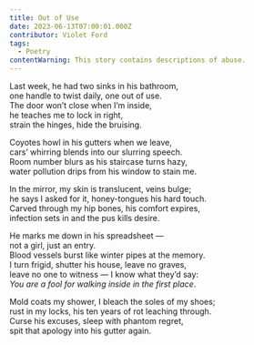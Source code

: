 ```yaml
---
title: Out of Use
date: 2023-06-13T07:00:01.000Z
contributor: Violet Ford
tags:
  - Poetry
contentWarning: This story contains descriptions of abuse.
---
```


Last week, he had two sinks in his bathroom,<br />
one handle to twist daily, one out of use.<br />
The door won’t close when I’m inside,<br />
he teaches me to lock in right,<br />
strain the hinges, hide the bruising.

Coyotes howl in his gutters when we leave,<br />
cars’ whirring blends into our slurring speech.<br />
Room number blurs as his staircase turns hazy,<br />
water pollution drips from his window to stain me.

In the mirror, my skin is translucent, veins bulge;<br />
he says I asked for it, honey-tongues his hard touch.<br />
Carved through my hip bones, his comfort expires,<br />
infection sets in and the pus kills desire.

He marks me down in his spreadsheet —<br />
not a girl, just an entry.<br />
Blood vessels burst like winter pipes at the memory.<br />
I turn frigid, shutter his house, leave no graves,<br />
leave no one to witness — I know what they’d say:<br />
<em>You are a fool for walking inside in the first place</em>.

Mold coats my shower, I bleach the soles of my shoes;<br />
rust in my locks, his ten years of rot leaching through.<br />
Curse his excuses, sleep with phantom regret,<br />
spit that apology into his gutter again.<br />

